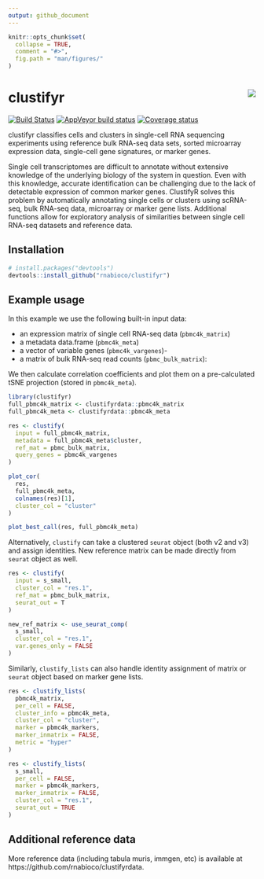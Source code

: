 ```yaml
---
output: github_document
---
```


```r
knitr::opts_chunk$set(
  collapse = TRUE,
  comment = "#>",
  fig.path = "man/figures/"
)
```

# clustifyr <img src="man/figures/logo.png" align="right">

[![Build Status](https://travis-ci.org/rnabioco/clustifyr.svg?branch=master)](https://travis-ci.org/rnabioco/clustifyr)
[![AppVeyor build status](https://ci.appveyor.com/api/projects/status/github/rnabioco/clustifyr?branch=master&svg=true)](https://ci.appveyor.com/project/rnabioco/clustifyr)
[![Coverage status](https://codecov.io/gh/rnabioco/clustifyr/branch/master/graph/badge.svg)](https://codecov.io/github/rnabioco/clustifyr?branch=master)

clustifyr classifies cells and clusters in single-cell RNA sequencing experiments using reference bulk RNA-seq data sets, sorted microarray expression data, single-cell gene signatures, or marker genes. 

Single cell transcriptomes are difficult to annotate without extensive knowledge of the underlying biology of the system in question. Even with this knowledge, accurate identification can be challenging due to the lack of detectable expression of common marker genes. ClustifyR solves this problem by automatically annotating single cells or clusters using scRNA-seq, bulk RNA-seq data, microarray or marker gene lists. Additional functions allow for exploratory analysis of similarities between single cell RNA-seq datasets and reference data.

## Installation

``` r
# install.packages("devtools")
devtools::install_github("rnabioco/clustifyr")
```

## Example usage

In this example we use the following built-in input data:

- an expression matrix of single cell RNA-seq data (`pbmc4k_matrix`)
- a metadata data.frame (`pbmc4k_meta`)
- a vector of variable genes (`pbmc4k_vargenes`)-
- a matrix of bulk RNA-seq read counts (`pbmc_bulk_matrix`):

We then calculate correlation coefficients and plot them on a pre-calculated tSNE projection (stored in `pbmc4k_meta`).

```r
library(clustifyr)
full_pbmc4k_matrix <- clustifyrdata::pbmc4k_matrix
full_pbmc4k_meta <- clustifyrdata::pbmc4k_meta

res <- clustify(
  input = full_pbmc4k_matrix,
  metadata = full_pbmc4k_meta$cluster,
  ref_mat = pbmc_bulk_matrix,
  query_genes = pbmc4k_vargenes
)

plot_cor(
  res,
  full_pbmc4k_meta,
  colnames(res)[1],
  cluster_col = "cluster"
)

plot_best_call(res, full_pbmc4k_meta)
```

Alternatively, `clustify` can take a clustered `seurat` object (both v2 and v3) and assign identities. New reference matrix can be made directly from `seurat` object as well.

```r
res <- clustify(
  input = s_small,
  cluster_col = "res.1",
  ref_mat = pbmc_bulk_matrix,
  seurat_out = T
)

new_ref_matrix <- use_seurat_comp(
  s_small,
  cluster_col = "res.1",
  var.genes_only = FALSE
)
```

Similarly, `clustify_lists` can also handle identity assignment of matrix or `seurat` object based on marker gene lists.

```r
res <- clustify_lists(
  pbmc4k_matrix,
  per_cell = FALSE,
  cluster_info = pbmc4k_meta,
  cluster_col = "cluster",
  marker = pbmc4k_markers,
  marker_inmatrix = FALSE,
  metric = "hyper"
)

res <- clustify_lists(
  s_small,
  per_cell = FALSE,
  marker = pbmc4k_markers,
  marker_inmatrix = FALSE,
  cluster_col = "res.1",
  seurat_out = TRUE
)
```

## Additional reference data

More reference data (including tabula muris, immgen, etc) is available at https://github.com/rnabioco/clustifyrdata.
